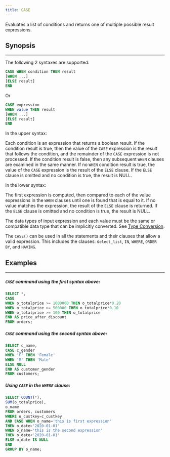 ```yaml
---
title: CASE
---
```


Evaluates a list of conditions and returns one of multiple possible result expressions.

## Synopsis
---

The following 2 syntaxes are supported:

```sql
CASE WHEN condition THEN result
[WHEN ...]
[ELSE result]
END
```

Or

```sql
CASE expression
WHEN value THEN result
[WHEN ...]
[ELSE result]
END
```


In the upper syntax:

Each condition is an expression that returns a boolean result. If the condition result is true, then the value of the `CASE` expression is the result that follows the condition, and the remainder of the `CASE` expression is not processed. If the condition result is false, then any subsequent `WHEN` clauses are examined in the same manner. If no `WHEN` condition result is true, the value of the `CASE` expression is the result of the `ELSE` clause. If the `ELSE` clause is omitted and no condition is true, the result is NULL.

In the lower syntax:

The first expression is computed, then compared to each of the value expressions in the `WHEN` clauses until one is found that is equal to it. If no value matches the expression, the result of the `ELSE` clause is returned. If the `ELSE` clause is omitted and no condition is true, the result is NULL.

The data types of input expression and each value must be the same or compatible data type that can be implicitly converted. See [Type Conversion](/sql/data-types/type-conversion).

The `CASE()` can be used in all the statements and their clauses that allow a valid expression. This includes the clauses: s`elect_list`, `IN`, `WHERE`, `ORDER BY`, and `HAVING`.

## Examples
---

##### `CASE` command using the first syntax above:

```sql
SELECT *,
CASE
WHEN o_totalprice >= 1000000 THEN o_totalprice*0.20
WHEN o_totalprice >= 500000 THEN o_totalprice*0.10
WHEN o_totalprice >= 100 THEN o_totalprice
END AS price_after_discount
FROM orders;
```

##### `CASE` command using the second syntax above:

```sql
SELECT c_name,
CASE c_gender
WHEN 'F' THEN 'Female'
WHEN 'M' THEN 'Male'
ELSE NULL
END AS customer_gender
FROM customers;
```

##### Using `CASE` in the `WHERE` clause:

```sql
SELECT COUNT(*),
SUM(o_totalprice),
o_name
FROM orders, customers
WHERE o_custkey=c_custkey
AND CASE WHEN o_name='this is first expression'
THEN o_date>'2020-01-01'
WHEN o_name='this is the second expression'
THEN o_date<'2020-01-01'
ELSE o_date IS NULL
END
GROUP BY o_name;
```